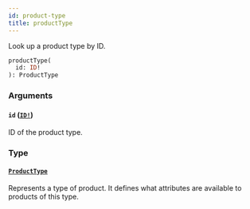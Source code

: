 ```yaml
---
id: product-type
title: productType
---
```


Look up a product type by ID.

```graphql
productType(
  id: ID!
): ProductType

```

### Arguments

#### `id` ([`ID!`](/api-reference/scalars/id.mdx))

ID of the product type.

### Type

#### [`ProductType`](/api-reference/objects/product-type.mdx)

Represents a type of product. It defines what attributes are available to products of this type.
